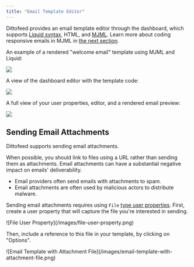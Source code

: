 ```yaml
---
title: "Email Template Editor"
---
```


Dittofeed provides an email template editor through the dashboard, which supports [Liquid syntax](https://liquidjs.com/tutorials/intro-to-liquid.html), HTML, and [MJML](https://mjml.io/). Learn more about coding responsive emails in MJML in [the next section](/resources/templates/mjml).

An example of a rendered "welcome email" template using MJML and Liquid:

<Frame>
  <img src="/images/mjml-welcome-template-rendered.png" />
</Frame>

A view of the dashboard editor with the template code:

<Frame>
  <img src="/images/mjml-welcome-template-code.png" />
</Frame>

A full view of your user properties, editor, and a rendered email preview:

<Frame>
  <img src="/images/email-editor-full-view-with-mjml.png" />
</Frame>

## Sending Email Attachments

Dittofeed supports sending email attachments.

<Warning>
  When possible, you should link to files using a URL rather than sending them as attachments. Email attachments can have a substantial negative impact on emails' deliverability.

  * Email providers often send emails with attachments to spam.
  * Email attachments are often used by malicious actors to distribute malware.
</Warning>

Sending email attachments requires using `File` [type user properties](/resources/user-property-types/file). First, create a user property that will capture the file you're interested in sending.

<Frame>
  ![File User Property](/images/file-user-property.png)
</Frame>

Then, include a reference to this file in your template, by clicking on "Options".

<Frame>
  ![Email Template with Attachment File](/images/email-template-with-attachment-file.png)
</Frame>